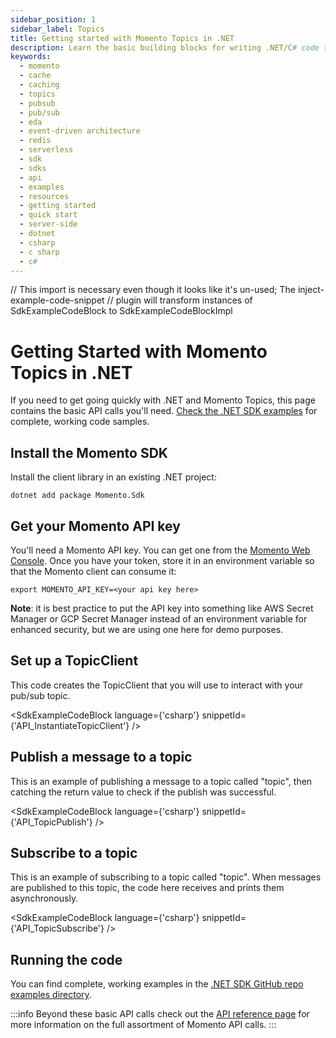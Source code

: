 ```yaml
---
sidebar_position: 1
sidebar_label: Topics
title: Getting started with Momento Topics in .NET
description: Learn the basic building blocks for writing .NET/C# code to interact with Momento Topics.
keywords:
  - momento
  - cache
  - caching
  - topics
  - pubsub
  - pub/sub
  - eda
  - event-driven architecture
  - redis
  - serverless
  - sdk
  - sdks
  - api
  - examples
  - resources
  - getting started
  - quick start
  - server-side
  - dotnet
  - csharp
  - c sharp
  - c#
---
```


// This import is necessary even though it looks like it's un-used; The inject-example-code-snippet
// plugin will transform instances of SdkExampleCodeBlock to SdkExampleCodeBlockImpl

# Getting Started with Momento Topics in .NET

If you need to get going quickly with .NET and Momento Topics, this page contains the basic API calls you'll need. [Check the .NET SDK examples](https://github.com/momentohq/client-sdk-dotnet/tree/main/examples) for complete, working code samples.

## Install the Momento SDK

Install the client library in an existing .NET project:

```cli
dotnet add package Momento.Sdk
```

## Get your Momento API key

You'll need a Momento API key. You can get one from the [Momento Web Console](https://console.gomomento.com/).
Once you have your token, store it in an environment variable so that the Momento client can consume it:

```
export MOMENTO_API_KEY=<your api key here>
```

**Note**: it is best practice to put the API key into something like AWS Secret Manager or GCP Secret Manager instead of an environment variable for enhanced security, but we are using one here for demo purposes.

## Set up a TopicClient
This code creates the TopicClient that you will use to interact with your pub/sub topic.

<SdkExampleCodeBlock language={'csharp'} snippetId={'API_InstantiateTopicClient'} />

## Publish a message to a topic
This is an example of publishing a message to a topic called "topic", then catching the return value to check if the publish was successful.

<SdkExampleCodeBlock language={'csharp'} snippetId={'API_TopicPublish'} />

## Subscribe to a topic
This is an example of subscribing to a topic called "topic". When messages are published to this topic, the code here receives and prints them asynchronously.

<SdkExampleCodeBlock language={'csharp'} snippetId={'API_TopicSubscribe'} />

## Running the code

You can find complete, working examples in the [.NET SDK GitHub repo examples directory](https://github.com/momentohq/client-sdk-dotnet/tree/main/examples).

:::info
Beyond these basic API calls check out the [API reference page](/topics/develop/api-reference) for more information on the full assortment of Momento API calls.
:::
